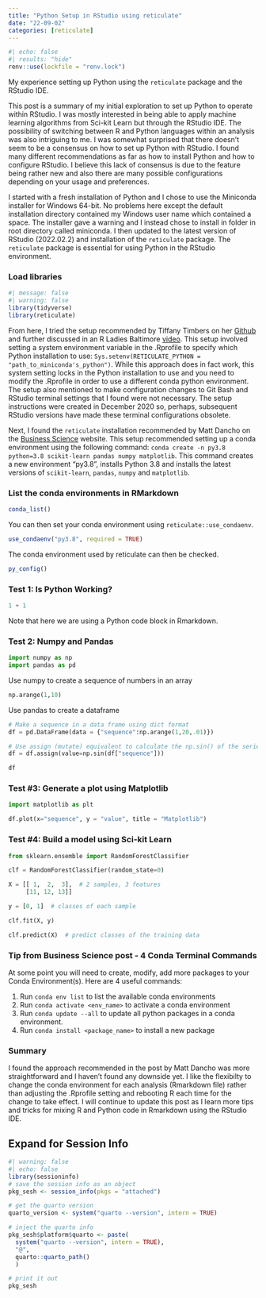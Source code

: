 ```yaml
---
title: "Python Setup in RStudio using reticulate"
date: "22-09-02"
categories: [reticulate]
---
```

```r
#| echo: false
#| results: "hide"
renv::use(lockfile = "renv.lock")
```

My experience setting up Python using the ```reticulate``` package and the RStudio IDE.

This post is a summary of my initial exploration to set up Python to operate within RStudio.  I was mostly interested in being able to apply machine learning algorithms from Sci-kit Learn but through the RStudio IDE.  The possibility of switching between R and Python languages within an analysis was also intriguing to me.  I was somewhat surprised that there doesn't seem to be a consensus on how to set up Python with RStudio.  I found many different recommendations as far as how to install Python and how to configure RStudio.  I believe this lack of consensus is due to the feature being rather new and also there are many possible configurations depending on your usage and preferences.

I started with a fresh installation of Python and I chose to use the Miniconda installer for Windows 64-bit.  No problems here except the default installation directory contained my Windows user name which contained a space.  The installer gave a warning and I instead chose to install in folder in root directory called miniconda.  I then updated to the latest version of RStudio (2022.02.2) and installation of the ```reticulate``` package. The ```reticulate``` package is essential for using Python in the RStudio environment.

### Load libraries
```r
#| message: false
#| warning: false
library(tidyverse)
library(reticulate)
```
From here, I tried the setup recommended by Tiffany Timbers on her [Github](https://github.com/ttimbers/intro-to-reticulate) and further discussed in an R Ladies Baltimore [video](https://youtu.be/U3ByGh8RmSc).  This setup involved setting a system environment variable in the .Rprofile to specify which Python installation to use: ```Sys.setenv(RETICULATE_PYTHON = "path_to_miniconda's_python")```.  While this approach does in fact work, this system setting locks in the Python installation to use and you need to modify the .Rprofile in order to use a different conda python environment.  The setup also mentioned to make configuration changes to Git Bash and RStudio terminal settings that I found were not necessary.  The setup instructions were created in December 2020 so, perhaps, subsequent RStudio versions have made these terminal configurations obsolete.

Next, I found the ```reticulate``` installation recommended by Matt Dancho on the [Business Science](https://www.business-science.io/learn-r/2020/04/20/setup-python-in-r-with-rmarkdown.html) website.  This setup recommended setting up a conda environment using the following command: ```conda create -n py3.8 python=3.8 scikit-learn pandas numpy matplotlib```.  This command creates a new environment "py3.8", installs Python 3.8 and installs the latest versions of ```scikit-learn```, ```pandas```, ```numpy``` and ```matplotlib```.

### List the conda environments in RMarkdown
```r
conda_list()
```
You can then set your conda environment using ```reticulate::use_condaenv```.

```r
use_condaenv("py3.8", required = TRUE)
```

The conda environment used by reticulate can then be checked.

```r
py_config()
```
### Test 1: Is Python Working?
```python
1 + 1
```
Note that here we are using a Python code block in Rmarkdown.

### Test 2: Numpy and Pandas
```python
import numpy as np
import pandas as pd
```

Use numpy to create a sequence of numbers in an array
```python
np.arange(1,10)
```
Use pandas to create a dataframe
```python
# Make a sequence in a data frame using dict format
df = pd.DataFrame(data = {"sequence":np.arange(1,20,.01)})

# Use assign (mutate) equivalent to calculate the np.sin() of the series
df = df.assign(value=np.sin(df["sequence"]))

df
```
### Test #3: Generate a plot using Matplotlib
```python
import matplotlib as plt

df.plot(x="sequence", y = "value", title = "Matplotlib")
```
### Test #4: Build a model using Sci-kit Learn
```python
from sklearn.ensemble import RandomForestClassifier

clf = RandomForestClassifier(random_state=0)

X = [[ 1,  2,  3],  # 2 samples, 3 features
     [11, 12, 13]]

y = [0, 1]  # classes of each sample

clf.fit(X, y)
```
```python
clf.predict(X)  # predict classes of the training data
```
### Tip from Business Science post - 4 Conda Terminal Commands
At some point you will need to create, modify, add more packages to your Conda Environment(s). Here are 4 useful commands:

1. Run ```conda env list``` to list the available conda environments
2. Run ```conda activate <env_name>``` to activate a conda environment
3. Run ```conda update --all``` to update all python packages in a conda environment.
4. Run ```conda install <package_name>``` to install a new package

### Summary
I found the approach recommended in the post by Matt Dancho was more straightforward and I haven't found any downside yet.  I like the flexibilty to change the conda environment for each analysis (Rmarkdown file) rather than adjusting the .Rprofile setting and rebooting R each time for the change to take effect.  I will continue to update this post as I learn more tips and tricks for mixing R and Python code in Rmarkdown using the RStudio IDE.

:::{.callout-tip collapse="true"}
## Expand for Session Info
```r
#| warning: false
#| echo: false
library(sessioninfo)
# save the session info as an object
pkg_sesh <- session_info(pkgs = "attached")

# get the quarto version
quarto_version <- system("quarto --version", intern = TRUE)

# inject the quarto info
pkg_sesh$platform$quarto <- paste(
  system("quarto --version", intern = TRUE), 
  "@", 
  quarto::quarto_path()
  )

# print it out
pkg_sesh
```
:::